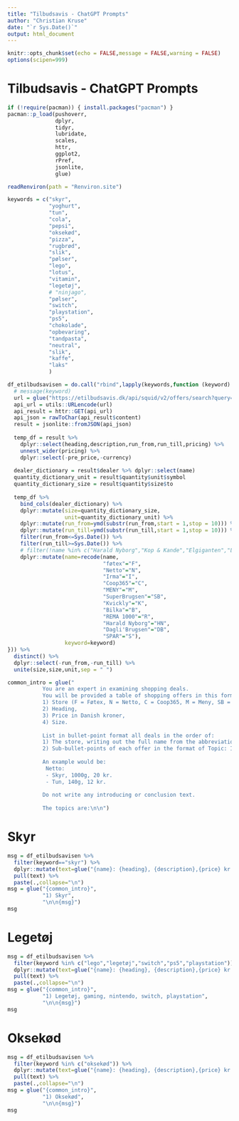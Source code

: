 ```yaml
---
title: "Tilbudsavis - ChatGPT Prompts"
author: "Christian Kruse"
date: "`r Sys.Date()`"
output: html_document
---
```


```r
knitr::opts_chunk$set(echo = FALSE,message = FALSE,warning = FALSE)
options(scipen=999)
```

# Tilbudsavis - ChatGPT Prompts

```r

if (!require(pacman)) { install.packages("pacman") }
pacman::p_load(pushoverr,
               dplyr,
               tidyr,
               lubridate,
               scales,
               httr,
               ggplot2,
               rPref,
               jsonlite,
               glue)

```


```r
readRenviron(path = "Renviron.site")
```

```r

keywords = c("skyr",
             "yoghurt",
             "tun",
             "cola",
             "pepsi",
             "oksekød",
             "pizza",
             "rugbrød",
             "slik",
             "pølser",
             "lego",
             "lotus",
             "vitamin",
             "legetøj",
             # "ninjago",
             "pølser",
             "switch",
             "playstation",
             "ps5",
             "chokolade",
             "opbevaring",
             "tandpasta",
             "neutral",
             "slik",
             "kaffe",
             "laks"
             )

df_etilbudsavisen = do.call("rbind",lapply(keywords,function (keyword) {
  # message(keyword)
  url = glue("https://etilbudsavis.dk/api/squid/v2/offers/search?query={keyword}&r_lat=55.7715601&r_lng=12.4943525&r_radius=30000&r_locale=da_DK&limit=100&offset=0")
  api_url = utils::URLencode(url)
  api_result = httr::GET(api_url)
  api_json = rawToChar(api_result$content)
  result = jsonlite::fromJSON(api_json)
  
  temp_df = result %>% 
    dplyr::select(heading,description,run_from,run_till,pricing) %>% 
    unnest_wider(pricing) %>% 
    dplyr::select(-pre_price,-currency) 
  
  dealer_dictionary = result$dealer %>% dplyr::select(name) 
  quantity_dictionary_unit = result$quantity$unit$symbol
  quantity_dictionary_size = result$quantity$size$to
  
  temp_df %>% 
    bind_cols(dealer_dictionary) %>% 
    dplyr::mutate(size=quantity_dictionary_size,
                  unit=quantity_dictionary_unit) %>% 
    dplyr::mutate(run_from=ymd(substr(run_from,start = 1,stop = 10))) %>% 
    dplyr::mutate(run_till=ymd(substr(run_till,start = 1,stop = 10))) %>% 
    filter(run_from<=Sys.Date()) %>% 
    filter(run_till>=Sys.Date()) %>% 
    # filter(!name %in% c("Harald Nyborg","Kop & Kande","Elgiganten","Lidl","Min Købmand","Imerco","Skousen","LET-KØB")) %>% 
    dplyr::mutate(name=recode(name,
                              "føtex"="F",
                              "Netto"="N",
                              "Irma"="I",
                              "Coop365"="C",
                              "MENY"="M",
                              "SuperBrugsen"="SB",
                              "Kvickly"="K",
                              "Bilka"="B",
                              "REMA 1000"="R",
                              "Harald Nyborg"="HN",
                              "Dagli'Brugsen"="DB",
                              "SPAR"="S"),
                  keyword=keyword)
})) %>% 
  distinct() %>%
  dplyr::select(-run_from,-run_till) %>% 
  unite(size,size,unit,sep = " ")

```

```r
common_intro = glue("
           You are an expert in examining shopping deals.
           You will be provided a table of shopping offers in this format: 
           1) Store (F = Føtex, N = Netto, C = Coop365, M = Meny, SB = SuperBrugsen, K = Kvickly, B = Bilka, S = Spar), 
           2) Heading, 
           3) Price in Danish kroner, 
           4) Size. 
           
           List in bullet-point format all deals in the order of:
           1) The store, writing out the full name from the abbreviation, 
           2) Sub-bullet-points of each offer in the format of Topic: Item Name, Price, Content.  
           
           An example would be:
            Netto:
            - Skyr, 1000g, 20 kr.
            - Tun, 140g, 12 kr.
           
           Do not write any introducing or conclusion text. 
           
           The topics are:\n\n")
```

# Skyr

```r
msg = df_etilbudsavisen %>% 
  filter(keyword=="skyr") %>% 
  dplyr::mutate(text=glue("{name}: {heading}, {description},{price} kr.,{size}")) %>% 
  pull(text) %>% 
  paste(.,collapse="\n")
msg = glue("{common_intro}",
           "1) Skyr",
           "\n\n{msg}")
msg
```

# Legetøj

```r
msg = df_etilbudsavisen %>% 
  filter(keyword %in% c("lego","legetøj","switch","ps5","playstation")) %>% 
  dplyr::mutate(text=glue("{name}: {heading}, {description},{price} kr.,{size}")) %>% 
  pull(text) %>% 
  paste(.,collapse="\n")
msg = glue("{common_intro}",
           "1) Legetøj, gaming, nintendo, switch, playstation",
           "\n\n{msg}")
msg
```

# Oksekød

```r

msg = df_etilbudsavisen %>% 
  filter(keyword %in% c("oksekød")) %>% 
  dplyr::mutate(text=glue("{name}: {heading}, {description},{price} kr.,{size}")) %>% 
  pull(text) %>% 
  paste(.,collapse="\n")
msg = glue("{common_intro}",
           "1) Oksekød",
           "\n\n{msg}")
msg


```
